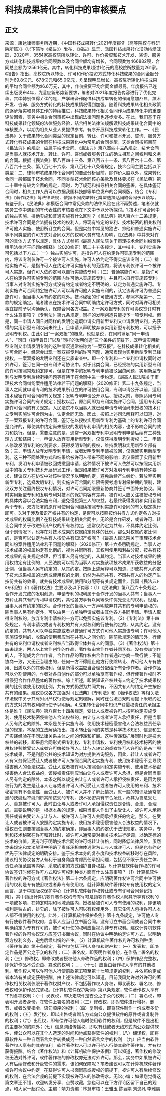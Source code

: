 # 科技成果转化合同中的审核要点
## 正文
来源：康达律师事务所近期，《中国科技成果转化2021年度报告（高等院校与科研院所篇）》（以下简称《报告》）发布，《报告》显示，我国科技成果转化活动持续活跃，2020年，3554家高校院所以转让、许可、作价投资和技术开发、咨询、服务方式转化科技成果的合同项数以及合同金额均有增长，合同项数为466882项，合同总金额为1256.1亿元。其中，转化科技成果超过1亿元的高校院所数量为261家。《报告》指出，高校院所以转让、许可和作价投资方式转化科技成果的合同金额分别为69.8亿元、67.8亿元和65.0亿元，均呈现明显增长。高校院所转化科技成果的平均合同金额为96.6万元，其中，作价投资平均合同金额最高。年度报告已连续出版发布4年，为适应新形势新要求，编者对2021年度报告内容进行了优化完善，其中特别值得关注的是，产学研合作促进科技成果转化的作用愈加凸显，技术开发、咨询、服务方式转化的科技成果情况得到加强。随着科技成果转化相关政策的逐步落实和具体工作的持续推进，科技成果转化相关合同作为成果转化中的重要评价因素，实务中相关合同审核中出现的法律问题也逐步增多。在此，我们基于在科技成果转化领域的法律服务经验，结合相关法律法规解读科技成果转化合同中的审核要点，以期为相关从业人员提供参考，有序开展科技成果转化工作。一、《民法典》关于成果转化合同类型的规定目前，转让、许可和技术开发、咨询、服务方式转化科技成果的合同在科技成果转化中为常见的合同类型，这类合同按照目前《民法典》的规定，应属于技术合同。《民法典》第八百四十三条规定，技术合同是当事人就技术开发、转让、许可、咨询或者服务订立的确立相互之间权利和义务的合同。根据《民法典》第八百四十三条、第八百五十一条、第八百六十二条、第八百六十三条、第八百七十六条、第八百七十八条等规定，技术合同主要包括以下类型：二、律师审核成果转化合同时的要点分析目前，除作价入股以外，成果转化合同一般都属于技术合同，不同类型技术合同核心条款及具体要求在《民法典》第二十章中有较为全面的规定，同时，为了规范和指导相关合同的签署，在具体签订合同时，相关工作人员可以依据我国科技部等单位发布的合同模版，结合《专利法》《著作权法》等法律法规，依据不同成果转化类型选择适用的合同予以填写。有鉴于此，《民法典》和模版合同中常见条款的法律风险在此不再赘述，笔者仅就实务工作中遇到的有代表性的审核要点在下文中予以分析探讨。1.技术许可合同中的独占实施、排他实施和普通实施有什么区别？《民法典》第八百六十二条规定，技术许可合同是合法拥有技术的权利人，将现有特定的专利、技术秘密的相关权利许可他人实施、使用所订立的合同。但是实务中常见的独占、排他和普通实施许可等不同类型的许可方式对合同双方的权利义务有较大影响，《民法典》中并未对许可的具体方式予以规定，具体方式参照《最高人民法院关于审理技术合同纠纷案件适用法律若干问题的解释》（2020修正）第二十五条规定，其中指出，专利实施许可包括以下方式：（一）独占实施许可，是指许可人在约定许可实施专利的范围内，将该专利仅许可一个被许可人实施，许可人依约定不得实施该专利；（二）排他实施许可，是指许可人在约定许可实施专利的范围内，将该专利仅许可一个被许可人实施，但许可人依约定可以自行实施该专利；（三）普通实施许可，是指许可人在约定许可实施专利的范围内许可他人实施该专利，并且可以自行实施该专利。当事人对专利实施许可方式没有约定或者约定不明确的，认定为普通实施许可。专利实施许可合同约定被许可人可以再许可他人实施专利的，认定该再许可为普通实施许可，但当事人另有约定的除外。技术秘密的许可使用方式，参照本条第一、二款的规定确定。笔者建议在技术许可合同中明确约定许可方式，同时对再许可相关事宜提前予以沟通确认，保障合同各方权益。2.一案双报专利的许可协议签订时有什么注意事项？《专利法》第九条规定，同样的发明创造只能授予一项专利权。但是，同一申请人同日对同样的发明创造既申请实用新型专利又申请发明专利，先获得的实用新型专利权尚未终止，且申请人声明放弃该实用新型专利权的，可以授予发明专利权。由此引出“一案双报”的概念，也就是说，在同时满足“同一申请人”、“同日（指申请日）”以及“同样的发明创造”三个条件的前提下，既申请实用新型专利又申请发明专利的这种情况通常被称为“一案双报”。在科技成果转化相关的许可合同中，经常会出现一案双报专利的许可问题，通常表现为实用新型专利已经授权，一案双报的发明专利还在实质审查中。即一个专利和一个专利申请权同时对外许可，签订在同一份专利许可协议中。对于此类合同，已经授权的实用新型专利的许可按照常规约定即可，但是在审中的发明专利申请被驳回的问题、实用新型专利与发明专利后续衔接问题等有待于在合同中进一步约定。《最高人民法院关于审理技术合同纠纷案件适用法律若干问题的解释》（2020修正）第二十九条规定，当事人之间就申请专利的技术成果所订立的许可使用合同，专利申请公开以前，适用技术秘密许可合同的有关规定；发明专利申请公开以后、授权以前，参照适用专利实施许可合同的有关规定；授权以后，原合同即为专利实施许可合同，适用专利实施许可合同的有关规定。人民法院不以当事人就已经申请专利但尚未授权的技术订立专利实施许可合同为由，认定合同无效。因此，按照上述司法解释可以知道，对于一案双报专利的许可合同，签订在以授权实用新型专利为基础上的专利许可合同是允许的，即使其中约定尚未授权的发明专利申请的相关内容，也不影响合同的效力和执行。但是，需要注意的是，通常一案双报专利中发明专利申请后续有三种处理方式和结果：一、申请人放弃实用新型专利，仅仅获得发明专利授权；二、申请人修改发明专利的权利要求，获得发明专利的授权，维持发明和实用新型全部有效；三、申请人放弃发明专利申请，或者发明专利申请被驳回，仅保留实用新型专利。这三种不同处理方式和结果给被许可人带来不同的影响：若仅保留了实用新型专利，发明专利申请被驳回或撤回申请，这种情况下被许可人依然可以按照实用新型中的相关专利技术开展研发工作，但是如果被许可方对发明专利申请有特殊要求，建议双方在协议中对该种情况予以明确约定，避免后续产生纠纷。若放弃实用新型专利，选择发明专利，则实施许可合同的年限需要考虑专利保护期的限制，建议双方关注最终授权专利情况，对许可合同期限重新协商并签订书面补充协议。同时实用新型专利和发明专利对技术的保护内容有差异，被许可人应关注被授权专利的具体内容以合法实施专利，避免侵犯第三人的权益。若最终获得发明和实用新型两个专利，双方签署的原许可使用合同继续按照专利实施许可合同的有关规定执行即可。3.对于涉及知识产权共有的约定，是否可以按照按份共有方式约定各方对技术成果的权属比例？在科技成果转化相关合同中，无论是合作研发，或者许可、转让合同中关于改进知识产权的所有权约定，通常仅约定为共有，不具体约定比例，但个别情况下，也存在对技术成果的权属约定具体的比例。那么对权属约定比例的，是否可以认定为共有人按份共有知识产权呢？《最高人民法院关于审理技术合同纠纷案件适用法律若干问题的解释》（2020修正）第十六条明确规定，当事人对技术成果的权属约定有比例的，视为共同所有，其权利使用和利益分配，按共有技术成果的有关规定处理，但当事人另有约定的，从其约定。当事人对技术成果的使用权约定有比例的，人民法院可以视为当事人对实施该项技术成果所获收益的分配比例，但当事人另有约定的，从其约定。按照上述解释可以知道，即使共有人约定了技术成果权属的比例或使用权的比例，仍然为共同共有，不因共有人的约定产生按份共有的效果。就共有技术成果的使用和分配等有关规定而言，我国《民法典》《专利法》和《著作权法》主要涉及以下内容：（1）《民法典》第八百六十条规定，合作开发完成的发明创造，申请专利的权利属于合作开发的当事人共有；当事人一方转让其共有的专利申请权的，其他各方享有以同等条件优先受让的权利。但是，当事人另有约定的除外。合作开发的当事人一方声明放弃其共有的专利申请权的，除当事人另有约定外，可以由另一方单独申请或者由其他各方共同申请。申请人取得专利权的，放弃专利申请权的一方可以免费实施该专利。（2）《专利法》第十四条规定，专利申请权或者专利权的共有人对权利的行使有约定的，从其约定。没有约定的，共有人可以单独实施或者以普通许可方式许可他人实施该专利；许可他人实施该专利的，收取的使用费应当在共有人之间分配。除前款规定的情形外，行使共有的专利申请权或者专利权应当取得全体共有人的同意。（3）《著作权法》第十四条规定，两人以上合作创作的作品，著作权由合作作者共同享有。没有参加创作的人，不能成为合作作者。合作作品的著作权由合作作者通过协商一致行使；不能协商一致，又无正当理由的，任何一方不得阻止他方行使除转让、许可他人专有使用、出质以外的其他权利，但是所得收益应当合理分配给所有合作作者。合作作品可以分割使用的，作者对各自创作的部分可以单独享有著作权，但行使著作权时不得侵犯合作作品整体的著作权。综上所述，即使知识产权共有人约定了技术成果权属的比例或使用权的比例，共有方式仍然为共同共有，不因共有人的约定产生按份共有的结果。建议协议各方加强对《民法典》《专利法》和《著作权法》等相关法律法规中关于共有知识产权行使等规定的理解，同时在合法合规的前提下采取约定的方式对共有权利的行使予以明确。4.成果转化合同中知识产权侵权责任的承担主体是谁？《民法典》第八百七十四条规定，受让人或者被许可人按照约定实施专利、使用技术秘密侵害他人合法权益的，由让与人或者许可人承担责任，但是当事人另有约定的除外。本条是关于实施专利、使用技术秘密侵害他人合法权益责任承担的规定。本条的立法解读指出，技术转让合同的实质是科学技术知识、信息和生产实践经验在不同法律关系主体之间的传递和扩展。这种传递和扩展同时也是技术权益的转移，即采用合同形式把专利权、专利申请权、专利使用权和技术秘密的使用权转移给受让人或者许可给被许可人。让与人转让的或者许可人许可的是某一项技术成果，不是利用公共的技术知识为对方提供咨询服务，因此，转让人或者许可人有义务保证受让人或者被许可人按照合同约定实施专利、使用技术秘密不会导致侵害他人的合法权益。受让人或者被许可人按照合同约定实施专利、使用技术秘密侵害他人合法权益的，该侵权责任则应当由让与人或者许可人承担，但是合同当事人另有约定的除外。本条之所以规定由让与人或者许可人承担侵权责任，是因为侵权行为的发生是让与人让与或者许可人许可受让人或者被许可人使用的专利、技术秘密具有不合法性，而受让人、被许可人并不了解此情况，就一般的知识及通常掌握的技能也不能判断其所接受的专利、技术秘密具有不合法性，故其为善意受让人、善意被许可人。此时由让与人或者许可人承担侵权责任是合情、合法、合理的。需要说明的是，根据本条的规定，如果当事人作出了由受让人、被许可人承担责任或者由受让人与让与人、被许可人与许可人共同承担责任的约定，那么，在受让人或者被许可人按照约定实施专利、使用技术秘密侵害他人合法权益的情况下，侵权责任则要按照当事人的约定确定，即当事人的约定优于法律规定。实务中，专利和技术秘密在许可和转让时，被许可人通常要对相关技术进行尽调，以确定标的技术的价值，更有利于明确技术合同的许可或转让价格，同时降低法律风险。虽然本条规定和立法解读中明确了责任承担主体通常为让与人或许可人，但是也有约定优先于法律规定的明确安排。鉴于技术本身的复杂度和技术权益转移时存在风险，建议相关协议各方从有利于自身角度考虑责任承担问题，包括但不限于责任主体、责任承担范围等内容，采取约定的方式维护自身权益。5.计算机软件著作权的许可协议签订时候在许可方式和许可权利种类方面有什么注意事项？（1）计算机软件著作权的许可方式《著作权法》第二十六条规定，应明确著作权许可合同中许可使用的权利是专有使用权或者非专有使用权。就计算机软件著作权专有使用权的定义而言，见于中国版权保护中心《计算机软件著作权转让或专有许可合同登记指南》，其中指出计算机软件著作权的专有许可是指软件著作权人就其所享有权利的一项或多项，在特定时期和地域范围内，授权给被许可人专有使用的权利，即该项权利是独占的，排它的，除了被许可人可以有权使用外，其它任何人包括许可人本人都不得使用的权利。此外，《计算机软件保护条例》第十九条规定，许可他人专有行使软件著作权的，当事人应当订立书面合同。没有订立书面合同或者合同中未明确约定为专有许可的，被许可行使的权利应当视为非专有权利。建议计算机软件著作权的许可协议双方应签订书面协议，同时在协议中明确约定许可方式，以明确双方权利义务，避免后续纠纷的产生。（2）计算机软件著作权的许可权利种类《著作权法》第十条规定，著作权包括下列人身权和财产权：（一）发表权，即决定作品是否公之于众的权利；（二）署名权，即表明作者身份，在作品上署名的权利；（三）修改权，即修改或者授权他人修改作品的权利；（四）保护作品完整权，即保护作品不受歪曲、篡改的权利；......（十七）应当由著作权人享有的其他权利。著作权人可以许可他人行使前款第五项至第十七项规定的权利，并依照约定或者本法有关规定获得报酬。由上述法律规定可以知道，目前我国允许对外许可的著作权相关权利仅限于著作权财产权，不包括著作权人身权，即发表权、署名权、修改权和保护作品完整权。《计算机软件保护条例》第八条规定，软件著作权人享有下列各项权利：（一）发表权，即决定软件是否公之于众的权利；（二）署名权，即表明开发者身份，在软件上署名的权利；（三）修改权，即对软件进行增补、删节，或者改变指令、语句顺序的权利；（四）复制权，即将软件制作一份或者多份的权利；（五）发行权，即以出售或者赠与方式向公众提供软件的原件或者复制件的权利；（六）出租权，即有偿许可他人临时使用软件的权利，但是软件不是出租的主要标的的除外；（七）信息网络传播权，即以有线或者无线方式向公众提供软件，使公众可以在其个人选定的时间和地点获得软件的权利；（八）翻译权，即将原软件从一种自然语言文字转换成另一种自然语言文字的权利；（九）应当由软件著作权人享有的其他权利。软件著作权人可以许可他人行使其软件著作权，并有权获得报酬。结合《著作权法》和《计算机软件保护条例》可以知道，著作权的修改权无法对外许可，软件著作权的修改权亦无法对外许可。那么，实务中如果被许可人有后续修改和升级软件的需求，该如何保障呢？笔者建议可以在计算机软件著作权许可协议中约定，在获得许可人书面同意或授权的前提下，被许可人有后续修改的权利，在合法合规的前提下实现被许可人的修改需求。无讼小编：如果您觉得这篇文章还不错，欢迎转发分享、点赞收藏，您也可以在下方评论区留下自己的观点，和大家一起讨论。主编：靖力责编：林慧审核：王雅玉 陈丽娟 刘逸凡 李雅朋